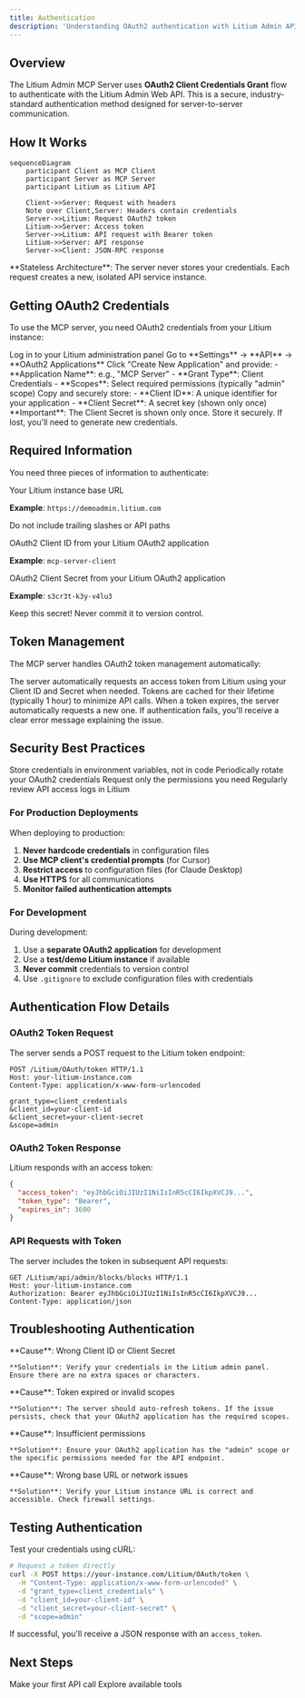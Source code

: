 ```yaml
---
title: Authentication
description: 'Understanding OAuth2 authentication with Litium Admin API'
---
```


## Overview

The Litium Admin MCP Server uses **OAuth2 Client Credentials Grant** flow to authenticate with the Litium Admin Web API. This is a secure, industry-standard authentication method designed for server-to-server communication.

## How It Works

```mermaid
sequenceDiagram
    participant Client as MCP Client
    participant Server as MCP Server
    participant Litium as Litium API
    
    Client->>Server: Request with headers
    Note over Client,Server: Headers contain credentials
    Server->>Litium: Request OAuth2 token
    Litium->>Server: Access token
    Server->>Litium: API request with Bearer token
    Litium->>Server: API response
    Server->>Client: JSON-RPC response
```

<Info>
  **Stateless Architecture**: The server never stores your credentials. Each request creates a new, isolated API service instance.
</Info>

## Getting OAuth2 Credentials

To use the MCP server, you need OAuth2 credentials from your Litium instance:

<Steps>
  <Step title="Access Litium Admin">
    Log in to your Litium administration panel
  </Step>

  <Step title="Navigate to API Settings">
    Go to **Settings** → **API** → **OAuth2 Applications**
  </Step>

  <Step title="Create New Application">
    Click "Create New Application" and provide:
    - **Application Name**: e.g., "MCP Server"
    - **Grant Type**: Client Credentials
    - **Scopes**: Select required permissions (typically "admin" scope)
  </Step>

  <Step title="Save Credentials">
    Copy and securely store:
    - **Client ID**: A unique identifier for your application
    - **Client Secret**: A secret key (shown only once)
  </Step>
</Steps>

<Warning>
  **Important**: The Client Secret is shown only once. Store it securely. If lost, you'll need to generate new credentials.
</Warning>

## Required Information

You need three pieces of information to authenticate:

<ParamField path="baseUrl" type="string" required>
  Your Litium instance base URL
  
  **Example**: `https://demoadmin.litium.com`
  
  <Note>Do not include trailing slashes or API paths</Note>
</ParamField>

<ParamField path="clientId" type="string" required>
  OAuth2 Client ID from your Litium OAuth2 application
  
  **Example**: `mcp-server-client`
</ParamField>

<ParamField path="clientSecret" type="string" required>
  OAuth2 Client Secret from your Litium OAuth2 application
  
  **Example**: `s3cr3t-k3y-v4lu3`
  
  <Warning>Keep this secret! Never commit it to version control.</Warning>
</ParamField>

## Token Management

The MCP server handles OAuth2 token management automatically:

<AccordionGroup>
  <Accordion title="Automatic Token Acquisition" icon="key">
    The server automatically requests an access token from Litium using your Client ID and Secret when needed.
  </Accordion>

  <Accordion title="Token Caching" icon="clock">
    Tokens are cached for their lifetime (typically 1 hour) to minimize API calls.
  </Accordion>

  <Accordion title="Automatic Refresh" icon="rotate">
    When a token expires, the server automatically requests a new one.
  </Accordion>

  <Accordion title="Error Handling" icon="triangle-exclamation">
    If authentication fails, you'll receive a clear error message explaining the issue.
  </Accordion>
</AccordionGroup>

## Security Best Practices

<CardGroup cols={2}>
  <Card title="Use Environment Variables" icon="terminal">
    Store credentials in environment variables, not in code
  </Card>
  <Card title="Rotate Credentials" icon="arrows-rotate">
    Periodically rotate your OAuth2 credentials
  </Card>
  <Card title="Limit Scopes" icon="shield">
    Request only the permissions you need
  </Card>
  <Card title="Monitor Access" icon="eye">
    Regularly review API access logs in Litium
  </Card>
</CardGroup>

### For Production Deployments

When deploying to production:

1. **Never hardcode credentials** in configuration files
2. **Use MCP client's credential prompts** (for Cursor)
3. **Restrict access** to configuration files (for Claude Desktop)
4. **Use HTTPS** for all communications
5. **Monitor failed authentication attempts**

### For Development

During development:

1. Use a **separate OAuth2 application** for development
2. Use a **test/demo Litium instance** if available
3. **Never commit** credentials to version control
4. Use `.gitignore` to exclude configuration files with credentials

## Authentication Flow Details

### OAuth2 Token Request

The server sends a POST request to the Litium token endpoint:

```http
POST /Litium/OAuth/token HTTP/1.1
Host: your-litium-instance.com
Content-Type: application/x-www-form-urlencoded

grant_type=client_credentials
&client_id=your-client-id
&client_secret=your-client-secret
&scope=admin
```

### OAuth2 Token Response

Litium responds with an access token:

```json
{
  "access_token": "eyJhbGciOiJIUzI1NiIsInR5cCI6IkpXVCJ9...",
  "token_type": "Bearer",
  "expires_in": 3600
}
```

### API Requests with Token

The server includes the token in subsequent API requests:

```http
GET /Litium/api/admin/blocks/blocks HTTP/1.1
Host: your-litium-instance.com
Authorization: Bearer eyJhbGciOiJIUzI1NiIsInR5cCI6IkpXVCJ9...
Content-Type: application/json
```

## Troubleshooting Authentication

<AccordionGroup>
  <Accordion title="Invalid credentials error">
    **Cause**: Wrong Client ID or Client Secret
    
    **Solution**: Verify your credentials in the Litium admin panel. Ensure there are no extra spaces or characters.
  </Accordion>

  <Accordion title="Unauthorized (401) error">
    **Cause**: Token expired or invalid scopes
    
    **Solution**: The server should auto-refresh tokens. If the issue persists, check that your OAuth2 application has the required scopes.
  </Accordion>

  <Accordion title="Forbidden (403) error">
    **Cause**: Insufficient permissions
    
    **Solution**: Ensure your OAuth2 application has the "admin" scope or the specific permissions needed for the API endpoint.
  </Accordion>

  <Accordion title="Connection refused">
    **Cause**: Wrong base URL or network issues
    
    **Solution**: Verify your Litium instance URL is correct and accessible. Check firewall settings.
  </Accordion>
</AccordionGroup>

## Testing Authentication

Test your credentials using cURL:

```bash
# Request a token directly
curl -X POST https://your-instance.com/Litium/OAuth/token \
  -H "Content-Type: application/x-www-form-urlencoded" \
  -d "grant_type=client_credentials" \
  -d "client_id=your-client-id" \
  -d "client_secret=your-client-secret" \
  -d "scope=admin"
```

If successful, you'll receive a JSON response with an `access_token`.

## Next Steps

<CardGroup cols={2}>
  <Card
    title="Quick Start Guide"
    icon="rocket"
    href="/getting-started/quickstart"
  >
    Make your first API call
  </Card>
  <Card
    title="Tools Overview"
    icon="wrench"
    href="/tools/overview"
  >
    Explore available tools
  </Card>
</CardGroup>

